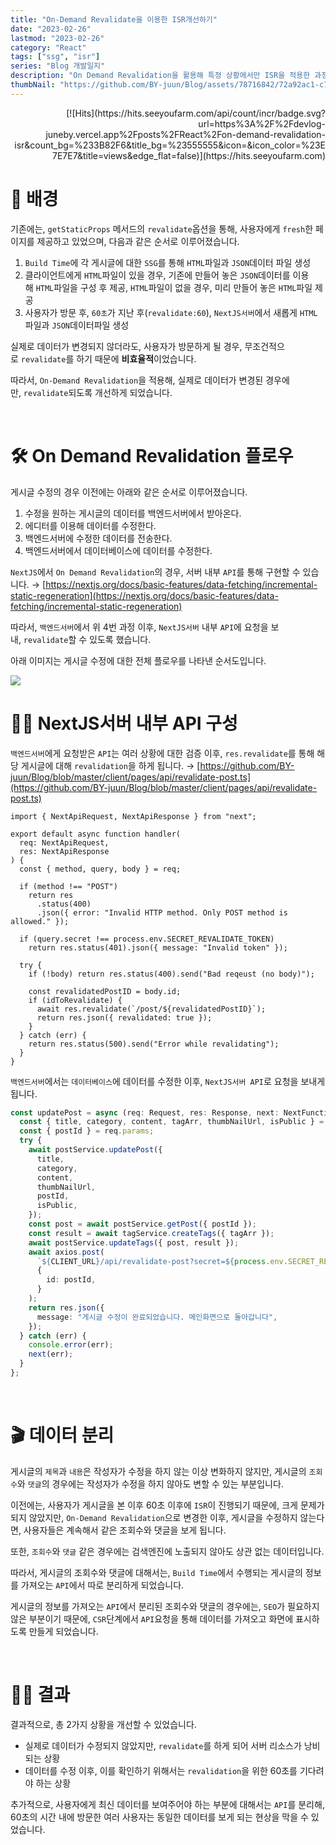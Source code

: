 ```yaml
---
title: "On-Demand Revalidate을 이용한 ISR개선하기"
date: "2023-02-26"
lastmod: "2023-02-26"
category: "React"
tags: ["ssg", "isr"]
series: "Blog 개발일지"
description: "On Demand Revalidation을 활용해 특정 상황에서만 ISR을 적용한 과정과 결과에 대해 다룬 포스트입니다."
thumbNail: "https://github.com/BY-juun/Blog/assets/78716842/72a92ac1-c740-416b-a25a-1431c7adec21"
---
```


<div align="right">
  [![Hits](https://hits.seeyoufarm.com/api/count/incr/badge.svg?url=https%3A%2F%2Fdevlog-juneby.vercel.app%2Fposts%2FReact%2Fon-demand-revalidation-isr&count_bg=%233B82F6&title_bg=%23555555&icon=&icon_color=%23E7E7E7&title=views&edge_flat=false)](https://hits.seeyoufarm.com)
</div>

# 🌄 배경

기존에는, `getStaticProps` 메서드의 `revalidate`옵션을 통해, 사용자에게 `fresh`한 페이지를 제공하고 있었으며, 다음과 같은 순서로 이루어졌습니다.

1. `Build Time`에 각 게시글에 대한 `SSG`를 통해 `HTML`파일과 `JSON`데이터 파일 생성
2. 클라이언트에게 `HTML`파일이 있을 경우, 기존에 만들어 놓은 `JSON`데이터를 이용해 `HTML`파일을 구성 후 제공, `HTML`파일이 없을 경우, 미리 만들어 놓은 `HTML`파일 제공
3. 사용자가 방문 후, `60초`가 지난 후(`revalidate:60`), `NextJS서버`에서 새롭게 `HTML`파일과 `JSON`데이터파일 생성

실제로 데이터가 변경되지 않더라도, 사용자가 방문하게 될 경우, 무조건적으로 `revalidate`를 하기 때문에 **비효율적**이었습니다.

따라서, `On-Demand Revalidation`을 적용해, 실제로 데이터가 변경된 경우에만, `revalidate`되도록 개선하게 되었습니다.

<br />

# 🛠 On Demand Revalidation 플로우

게시글 수정의 경우 이전에는 아래와 같은 순서로 이루어졌습니다.

1. 수정을 원하는 게시글의 데이터를 백엔드서버에서 받아온다.
2. 에디터를 이용해 데이터를 수정한다.
3. 백엔드서버에 수정한 데이터를 전송한다.
4. 백엔드서버에서 데이터베이스에 데이터를 수정한다.

`NextJS`에서 `On Demand Revalidation`의 경우, 서버 내부 `API`를 통해 구현할 수 있습니다. → [https://nextjs.org/docs/basic-features/data-fetching/incremental-static-regeneration](https://nextjs.org/docs/basic-features/data-fetching/incremental-static-regeneration)

따라서, `백엔드서버`에서 위 4번 과정 이후, `NextJS서버` 내부 `API`에 요청을 보내, `revalidate`할 수 있도록 했습니다.

아래 이미지는 게시글 수정에 대한 전체 플로우를 나타낸 순서도입니다.

<img src="https://github.com/BY-juun/Blog/assets/78716842/3ff9fb44-9815-406e-838e-18a7a8824de8" />

<br />

# 🧑‍💻 NextJS서버 내부 API 구성

`백엔드서버`에게 요청받은 `API`는 여러 상황에 대한 검증 이후, `res.revalidate`를 통해 해당 게시글에 대해 `revalidation`을 하게 됩니다. → [https://github.com/BY-juun/Blog/blob/master/client/pages/api/revalidate-post.ts](https://github.com/BY-juun/Blog/blob/master/client/pages/api/revalidate-post.ts)

```tsx
import { NextApiRequest, NextApiResponse } from "next";

export default async function handler(
  req: NextApiRequest,
  res: NextApiResponse
) {
  const { method, query, body } = req;

  if (method !== "POST")
    return res
      .status(400)
      .json({ error: "Invalid HTTP method. Only POST method is allowed." });

  if (query.secret !== process.env.SECRET_REVALIDATE_TOKEN)
    return res.status(401).json({ message: "Invalid token" });

  try {
    if (!body) return res.status(400).send("Bad reqeust (no body)");

    const revalidatedPostID = body.id;
    if (idToRevalidate) {
      await res.revalidate(`/post/${revalidatedPostID}`);
      return res.json({ revalidated: true });
    }
  } catch (err) {
    return res.status(500).send("Error while revalidating");
  }
}
```

`백엔드서버`에서는 `데이터베이스`에 데이터를 수정한 이후, `NextJS서버 API`로 요청을 보내게 됩니다.

```ts {16-21}
const updatePost = async (req: Request, res: Response, next: NextFunction) => {
  const { title, category, content, tagArr, thumbNailUrl, isPublic } = req.body;
  const { postId } = req.params;
  try {
    await postService.updatePost({
      title,
      category,
      content,
      thumbNailUrl,
      postId,
      isPublic,
    });
    const post = await postService.getPost({ postId });
    const result = await tagService.createTags({ tagArr });
    await postService.updateTags({ post, result });
    await axios.post(
      `${CLIENT_URL}/api/revalidate-post?secret=${process.env.SECRET_REVALIDATE_TOKEN}`,
      {
        id: postId,
      }
    );
    return res.json({
      message: "게시글 수정이 완료되었습니다. 메인화면으로 돌아갑니다",
    });
  } catch (err) {
    console.error(err);
    next(err);
  }
};
```

<br />

# 🎬 데이터 분리

게시글의 `제목`과 `내용`은 작성자가 수정을 하지 않는 이상 변화하지 않지만, 게시글의 `조회수`와 `댓글`의 경우에는 작성자가 수정을 하지 않아도 변할 수 있는 부분입니다.

이전에는, 사용자가 게시글을 본 이후 60초 이후에 `ISR`이 진행되기 때문에, 크게 문제가 되지 않았지만, `On-Demand Revalidation`으로 변경한 이후, 게시글을 수정하지 않는다면, 사용자들은 계속해서 같은 조회수와 댓글을 보게 됩니다.

또한, `조회수`와 `댓글` 같은 경우에는 검색엔진에 노출되지 않아도 상관 없는 데이터입니다.

따라서, 게시글의 조회수와 댓글에 대해서는, `Build Time`에서 수행되는 게시글의 정보를 가져오는 `API`에서 따로 분리하게 되었습니다.

게시글의 정보를 가져오는 `API`에서 분리된 조회수와 댓글의 경우에는, `SEO`가 필요하지 않은 부분이기 때문에, `CSR`단계에서 `API`요청을 통해 데이터를 가져오고 화면에 표시하도록 만들게 되었습니다.

<br />

# 💁‍♂️ 결과

결과적으로, 총 2가지 상황을 개선할 수 있었습니다.

- 실제로 데이터가 수정되지 않았지만, `revalidate`를 하게 되어 서버 리소스가 낭비되는 상황
- 데이터를 수정 이후, 이를 확인하기 위해서는 `revalidation`을 위한 60초를 기다려야 하는 상황

추가적으로, 사용자에게 최신 데이터를 보여주어야 하는 부분에 대해서는 `API`를 분리해, 60초의 시간 내에 방문한 여러 사용자는 동일한 데이터를 보게 되는 현상을 막을 수 있었습니다.
